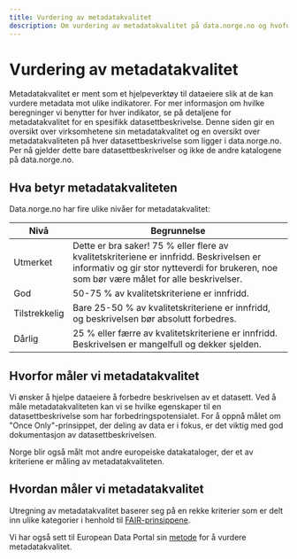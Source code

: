 ```yaml
---
title: Vurdering av metadatakvalitet
description: Om vurdering av metadatakvalitet på data.norge.no og hvofor vi gjør det
---
```


# Vurdering av metadatakvalitet

<Ingress>
    Metadatakvalitet er ment som et hjelpeverktøy til dataeiere slik at de kan vurdere metadata mot ulike indikatorer.
    For mer informasjon om hvilke beregninger vi benytter for hver indikator, se på detaljene for metadatakvalitet for
    en spesifikk datasettbeskrivelse. Denne siden gir en oversikt over virksomhetene sin metadatakvalitet og en oversikt
    over metadatakvaliteten på hver datasettbeskrivelse som ligger i data.norge.no. Per nå gjelder dette bare
    datasettbeskrivelser og ikke de andre katalogene på data.norge.no.
</Ingress>

## Hva betyr metadatakvaliteten

Data.norge.no har fire ulike nivåer for metadatakvalitet:

| Nivå                              | Begrunnelse                                                                                                                                                                            |
| --------------------------------- | -------------------------------------------------------------------------------------------------------------------------------------------------------------------------------------- |
| <Tag color="success">Utmerket</Tag>                      | Dette er bra saker! 75 % eller flere av kvalitetskriteriene er innfridd. Beskrivelsen er informativ og gir stor nytteverdi for brukeren, noe som bør være målet for alle beskrivelser. |
| <Tag color="success">God</Tag>                           | 50-75 % av kvalitetskriteriene er innfridd.                                                                                                                                            |
| <Tag color="warning">Tilstrekkelig</Tag> | Bare 25-50 % av kvalitetskriteriene er innfridd, og beskrivelsen bør absolutt forbedres.                                                                                               |
| <Tag color="danger">Dårlig</Tag>                        | 25 % eller færre av kvalitetskriteriene er innfridd. Beskrivelsen er mangelfull og dekker sjelden.                                                                                     |

## Hvorfor måler vi metadatakvalitet

Vi ønsker å hjelpe dataeiere å forbedre beskrivelsen av et datasett. Ved å måle metadatakvaliteten kan vi se hvilke egenskaper til en datasettbeskrivelse som har forbedringspotensialet.
For å oppnå målet om "Once Only"-prinsippet, der deling av data er i fokus, er det viktig med god dokumentasjon av datasettbeskrivelsen.

Norge blir også målt mot andre europeiske datakataloger, der et av kriteriene er måling av metadatakvaliteten.

## Hvordan måler vi metadatakvalitet

Utregning av metadatakvalitet baserer seg på en rekke kriterier som er delt inn ulike kategorier i henhold til [FAIR-prinsippene](https://www.go-fair.org/fair-principles/).

Vi har også sett til European Data Portal sin [metode](https://www.europeandataportal.eu/mqa/methodology?locale=en) for å vurdere metadatakvalitet.
